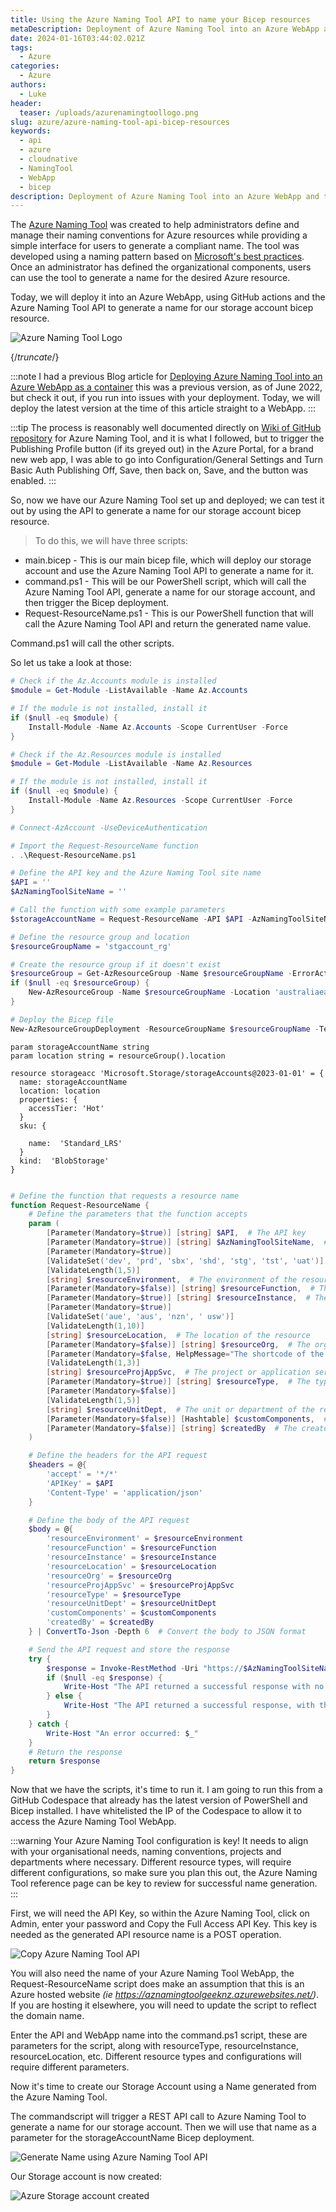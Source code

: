 ```yaml
---
title: Using the Azure Naming Tool API to name your Bicep resources
metaDescription: Deployment of Azure Naming Tool into an Azure WebApp and testing the API.
date: 2024-01-16T03:44:02.021Z
tags:
  - Azure
categories:
  - Azure
authors:
  - Luke
header:
  teaser: /uploads/azurenamingtoollogo.png
slug: azure/azure-naming-tool-api-bicep-resources
keywords:
  - api
  - azure
  - cloudnative
  - NamingTool
  - WebApp
  - bicep
description: Deployment of Azure Naming Tool into an Azure WebApp and testing the API.
---
```


The [Azure Naming Tool](https://github.com/mspnp/AzureNamingTool) was created to help administrators define and manage their naming conventions for Azure resources while providing a simple interface for users to generate a compliant name. 
The tool was developed using a naming pattern based on [Microsoft's best practices](https://learn.microsoft.com/azure/cloud-adoption-framework/ready/azure-best-practices/naming-and-tagging?WT.mc_id=AZ-MVP-5004796). Once an administrator has defined the organizational components, users can use the tool to generate a name for the desired Azure resource.

Today, we will deploy it into an Azure WebApp, using GitHub actions and the Azure Naming Tool API to generate a name for our storage account bicep resource.

![Azure Naming Tool Logo](/uploads/azurenamingtoollogo.png "Azure Naming Tool Logo")

{/*truncate*/}

:::note
I had a previous Blog article for [Deploying Azure Naming Tool into an Azure WebApp as a container](https://luke.geek.nz/2022/07/11/deploy-azure-naming-tool-into-an-azure-webapp-as-a-container/) this was a previous version, as of June 2022, but check it out, if you run into issues with your deployment. Today, we will deploy the latest version at the time of this article straight to a WebApp.
:::

:::tip
The process is reasonably well documented directly on [Wiki of GitHub repository](https://github.com/mspnp/AzureNamingTool/wiki) for Azure Naming Tool, and it is what I followed, but to trigger the Publishing Profile button (if its greyed out) in the Azure Portal, for a brand new web app, I was able to go into Configuration/General Settings and Turn Basic Auth Publishing Off, Save, then back on, Save, and the button was enabled.
:::

So, now we have our Azure Naming Tool set up and deployed; we can test it out by using the API to generate a name for our storage account bicep resource.

> To do this, we will have three scripts:

* main.bicep - This is our main bicep file, which will deploy our storage account and use the Azure Naming Tool API to generate a name for it.
* command.ps1 - This will be our PowerShell script, which will call the Azure Naming Tool API, generate a name for our storage account, and then trigger the Bicep deployment.
* Request-ResourceName.ps1 - This is our PowerShell function that will call the Azure Naming Tool API and return the generated name value.

Command.ps1 will call the other scripts.

So let us take a look at those:

```powershell title="command.ps1"
# Check if the Az.Accounts module is installed
$module = Get-Module -ListAvailable -Name Az.Accounts

# If the module is not installed, install it
if ($null -eq $module) {
    Install-Module -Name Az.Accounts -Scope CurrentUser -Force
}

# Check if the Az.Resources module is installed
$module = Get-Module -ListAvailable -Name Az.Resources

# If the module is not installed, install it
if ($null -eq $module) {
    Install-Module -Name Az.Resources -Scope CurrentUser -Force
}

# Connect-AzAccount -UseDeviceAuthentication

# Import the Request-ResourceName function
. .\Request-ResourceName.ps1

# Define the API key and the Azure Naming Tool site name
$API = ''
$AzNamingToolSiteName = ''

# Call the function with some example parameters
$storageAccountName = Request-ResourceName -API $API -AzNamingToolSiteName $AzNamingToolSiteName -resourceEnvironment 'dev'  -resourceInstance '1' -resourceLocation 'aue'  -resourceType 'st' -createdBy 'me' -resourceProjAppSvc 'spa' | Select-Object -ExpandProperty resourceName

# Define the resource group and location
$resourceGroupName = 'stgaccount_rg'

# Create the resource group if it doesn't exist
$resourceGroup = Get-AzResourceGroup -Name $resourceGroupName -ErrorAction SilentlyContinue
if ($null -eq $resourceGroup) {
    New-AzResourceGroup -Name $resourceGroupName -Location 'australiaeast'
}

# Deploy the Bicep file
New-AzResourceGroupDeployment -ResourceGroupName $resourceGroupName -TemplateFile './main.bicep' -storageAccountName $storageAccountName
```

```bicep title="main.bicep"
param storageAccountName string 
param location string = resourceGroup().location

resource storageacc 'Microsoft.Storage/storageAccounts@2023-01-01' = {
  name: storageAccountName
  location: location
  properties: {
    accessTier: 'Hot'
  }
  sku: {
  
    name:  'Standard_LRS'
  }
  kind:  'BlobStorage'
}
```
```powershell title="Request-ResourceName.ps1"

# Define the function that requests a resource name
function Request-ResourceName {
    # Define the parameters that the function accepts
    param (
        [Parameter(Mandatory=$true)] [string] $API,  # The API key
        [Parameter(Mandatory=$true)] [string] $AzNamingToolSiteName,  # The Azure Naming Tool site name
        [Parameter(Mandatory=$true)]
        [ValidateSet('dev', 'prd', 'sbx', 'shd', 'stg', 'tst', 'uat')]
        [ValidateLength(1,5)]
        [string] $resourceEnvironment,  # The environment of the resource
        [Parameter(Mandatory=$false)] [string] $resourceFunction,  # The function of the resource
        [Parameter(Mandatory=$true)] [string] $resourceInstance,  # The instance of the resource
        [Parameter(Mandatory=$true)]
        [ValidateSet('aue', 'aus', 'nzn', '	usw')]
        [ValidateLength(1,10)]
        [string] $resourceLocation,  # The location of the resource
        [Parameter(Mandatory=$false)] [string] $resourceOrg,  # The organization of the resource
        [Parameter(Mandatory=$false, HelpMessage="The shortcode of the project. This needs to match an existing Project in Azure Naming Tool.")]
        [ValidateLength(1,3)]
        [string] $resourceProjAppSvc,  # The project or application service of the resource
        [Parameter(Mandatory=$true)] [string] $resourceType,  # The type of the resource
        [Parameter(Mandatory=$false)]
        [ValidateLength(1,5)]
        [string] $resourceUnitDept,  # The unit or department of the resource
        [Parameter(Mandatory=$false)] [Hashtable] $customComponents,  # Any custom components for the resource
        [Parameter(Mandatory=$false)] [string] $createdBy  # The creator of the resource
    )

    # Define the headers for the API request
    $headers = @{
        'accept' = '*/*'
        'APIKey' = $API
        'Content-Type' = 'application/json'
    }

    # Define the body of the API request
    $body = @{
        'resourceEnvironment' = $resourceEnvironment
        'resourceFunction' = $resourceFunction
        'resourceInstance' = $resourceInstance
        'resourceLocation' = $resourceLocation
        'resourceOrg' = $resourceOrg
        'resourceProjAppSvc' = $resourceProjAppSvc
        'resourceType' = $resourceType
        'resourceUnitDept' = $resourceUnitDept
        'customComponents' = $customComponents
        'createdBy' = $createdBy
    } | ConvertTo-Json -Depth 6  # Convert the body to JSON format

    # Send the API request and store the response
    try {
        $response = Invoke-RestMethod -Uri "https://$AzNamingToolSiteName.azurewebsites.net/api/ResourceNamingRequests/RequestName" -Method Post -Headers $headers -Body $body
        if ($null -eq $response) {
            Write-Host "The API returned a successful response with no body."
        } else {
            Write-Host "The API returned a successful response, with the name generated as: $($response.resourceName)"
        }
    } catch {
        Write-Host "An error occurred: $_"
    }
    # Return the response
    return $response
}


```

Now that we have the scripts, it's time to run it. I am going to run this from a GitHub Codespace that already has the latest version of PowerShell and Bicep installed. I have whitelisted the IP of the Codespace to allow it to access the Azure Naming Tool WebApp.

:::warning
Your Azure Naming Tool configuration is key! It needs to align with your organisational needs, naming conventions, projects and departments where necessary. Different resource types, will require different configurations, so make sure you plan this out, the Azure Naming Tool reference page can be key to review for successful name generation.
:::

First, we will need the API Key, so within the Azure Naming Tool, click on Admin, enter your password and Copy the Full Access API Key. This key is needed as the generated API resource name is a POST operation.

![Copy Azure Naming Tool API](AzureNamingTool_CopyAPIKey.gif "Azure Naming Tool API Key")

You will also need the name of your Azure Naming Tool WebApp, the Request-ResourceName script does make an assumption that this is an Azure hosted website *(ie https://aznamingtoolgeeknz.azurewebsites.net/)*. If you are hosting it elsewhere, you will need to update the script to reflect the domain name.

Enter the API and WebApp name into the command.ps1 script, these are parameters for the script, along with resourceType, resourceInstance, resourceLocation, etc. Different resource types and configurations will require different parameters.

Now it's time to create our Storage Account using a Name generated from the Azure Naming Tool.

The commandscript will trigger a REST API call to Azure Naming Tool to generate a name for our storage account. Then we will use that name as a parameter for the storageAccountName Bicep deployment.

![Generate Name using Azure Naming Tool API](AzureNamingTool_RunAPIGenerateName.gif "Azure Naming Tool generate name")

Our Storage account is now created:

![Azure Storage account created](Created_StorageAccount.png "Created Azure Storage account")

